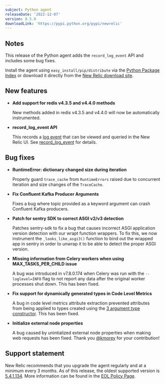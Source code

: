 ```yaml
---
subject: Python agent
releaseDate: '2022-12-07'
version: 8.5.0
downloadLink: 'https://pypi.python.org/pypi/newrelic'
---
```


## Notes

This release of the Python agent adds the `record_log_event` API and includes some bug fixes.

Install the agent using `easy_install/pip/distribute` via the [Python Package Index](https://pypi.python.org/pypi/newrelic) or download it directly from the [New Relic download site](http://download.newrelic.com/python_agent/release).

## New features

* **Add support for redis v4.3.5 and v4.4.0 methods**

  New methods added in redis v4.3.5 and v4.4.0 will now be automatically instrumented.

* **record_log_event API**

  This records a [log event](/docs/logs/logs-context/configure-logs-context-python) that can be viewed and queried in the New Relic UI. See [record_log_event](/docs/apm/agents/python-agent/python-agent-api/recordlogevent-python-agent-api) for details.

## Bug fixes
* **RuntimeError: dictionary changed size during iteration**

  Properly guard `trace_cache` from `RuntimeErrors` raised due to concurrent iteration and size changes of the `TraceCache`.

* **Fix Confluent Kafka Producer Arguments**

  Fixes a bug where topic provided as a keyword argument can crash Confluent Kafka producers.

* **Patch for sentry SDK to correct ASGI v2/v3 detection**

  Patches sentry-sdk to fix a bug that causes incorrect ASGI application version detection with our wrapt function wrappers. To fix this, we now instrument the `_looks_like_asgi3()` function to bind out the wrapped app in sentry in order to unwrap it to be able to detect the proper ASGI version.

* **Missing information from Celery workers when using MAX_TASKS_PER_CHILD issue**

  A bug was introduced in v7.8.0.174 when Celery was run with the `--loglevel=INFO` flag to not report any data after the original worker processes shut down. This has been fixed.

* **Fix support for dynamically generated types in Code Level Metrics**

  A bug in code level metrics attribute extraction prevented attributes from being applied to types created using the [3 argument type constructor](https://docs.python.org/3/library/functions.html?highlight=type#type). This has been fixed.

* **Initialize external node properties**

  A bug caused by unintialized external node properties when making web requests has been fixed. Thank you [@kmorey](https://github.com/kmorey) for your contribution!

## Support statement

  New Relic recommends that you upgrade the agent regularly and at a minimum every 3 months. As of this release, the oldest supported version is [5.4.1.134](https://docs.newrelic.com/docs/release-notes/agent-release-notes/python-release-notes/python-agent-541134). More information can be found in the [EOL Policy Page](https://docs.newrelic.com/docs/apm/agents/python-agent/getting-started/python-agent-eol-policy/).
